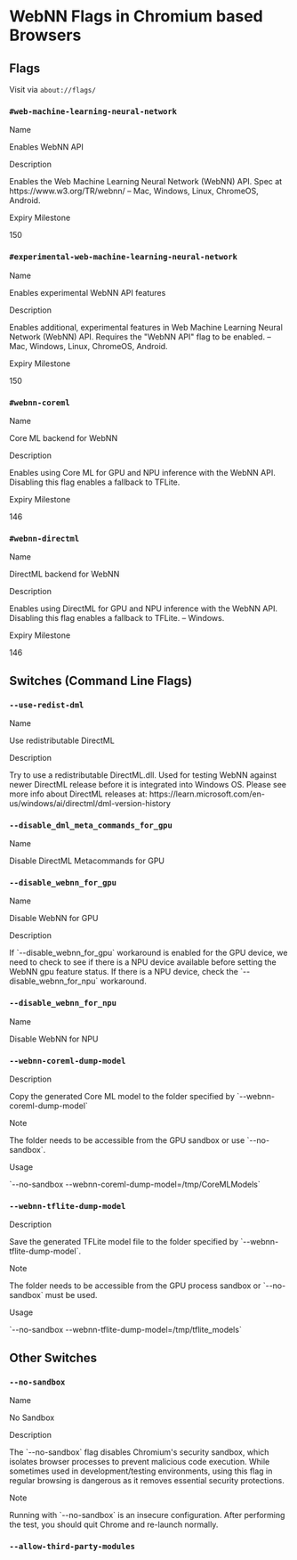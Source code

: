 # WebNN Flags in Chromium based Browsers

<div className="flags">

## Flags

Visit via `about://flags/`

### `#web-machine-learning-neural-network`
<div><span className="name">Name</span> <p>Enables WebNN API</p></div>
<div><span className="description">Description</span> <p>Enables the Web Machine Learning Neural Network (WebNN) API. Spec at https://www.w3.org/TR/webnn/ – Mac, Windows, Linux, ChromeOS, Android.</p></div>
<div><span className="expiry">Expiry Milestone</span> <p>150</p></div>

### `#experimental-web-machine-learning-neural-network`
<div><span className="name">Name</span> <p>Enables experimental WebNN API features</p></div>
<div><span className="description">Description</span> <p>Enables additional, experimental features in Web Machine Learning Neural Network (WebNN) API. Requires the "WebNN API" flag to be enabled. – Mac, Windows, Linux, ChromeOS, Android.</p></div>
<div><span className="expiry">Expiry Milestone</span> <p>150</p></div>

### `#webnn-coreml`
<div><span className="name">Name</span> <p>Core ML backend for WebNN</p></div>
<div><span className="description">Description</span> <p>Enables using Core ML for GPU and NPU inference with the WebNN API. Disabling this flag enables a fallback to TFLite.</p></div>
<div><span className="expiry">Expiry Milestone</span> <p>146</p></div>

### `#webnn-directml`
<div><span className="name">Name</span> <p>DirectML backend for WebNN</p></div>
<div><span className="description">Description</span> <p>Enables using DirectML for GPU and NPU inference with the WebNN API. Disabling this flag enables a fallback to TFLite. – Windows.</p></div>
<div><span className="expiry">Expiry Milestone</span> <p>146</p></div>

## Switches (Command Line Flags)

### `--use-redist-dml`
<div><span className="name">Name</span> <p>Use redistributable DirectML</p></div>
<div><span className="description">Description</span> <p>Try to use a redistributable DirectML.dll. Used for testing WebNN against newer DirectML release before it is integrated into Windows OS. Please see more info about DirectML releases at: https://learn.microsoft.com/en-us/windows/ai/directml/dml-version-history</p></div>

### `--disable_dml_meta_commands_for_gpu`
<div><span className="name">Name</span> <p>Disable DirectML Metacommands for GPU</p></div>

### `--disable_webnn_for_gpu`
<div><span className="name">Name</span> <p>Disable WebNN for GPU</p></div>
<div><span className="description">Description</span> <p>If `--disable_webnn_for_gpu` workaround is enabled for the GPU device, we need to check to see if there is a NPU device available before setting the WebNN gpu feature status. If there is a NPU device, check the `--disable_webnn_for_npu` workaround.</p></div>

### `--disable_webnn_for_npu`
<div><span className="name">Name</span> <p>Disable WebNN for NPU</p></div>

### `--webnn-coreml-dump-model`
<div><span className="description">Description</span> <p>Copy the generated Core ML model to the folder specified by `--webnn-coreml-dump-model`</p></div>
<div><span className="note">Note</span> <p>The folder needs to be accessible from the GPU sandbox or use `--no-sandbox`.</p></div>
<div><span className="usage">Usage</span> <p>`--no-sandbox --webnn-coreml-dump-model=/tmp/CoreMLModels`</p></div>

### `--webnn-tflite-dump-model`
<div><span className="description">Description</span> <p>Save the generated TFLite model file to the folder specified by `--webnn-tflite-dump-model`. </p></div>
<div><span className="note">Note</span> <p>The folder needs to be accessible from the GPU process sandbox or `--no-sandbox` must be used.</p></div>
<div><span className="usage">Usage</span> <p>`--no-sandbox --webnn-tflite-dump-model=/tmp/tflite_models`</p></div>

## Other Switches

### `--no-sandbox`
<div><span className="name">Name</span> <p>No Sandbox</p></div>
<div><span className="description">Description</span> <p>The `--no-sandbox` flag disables Chromium's security sandbox, which isolates browser processes to prevent malicious code execution. While sometimes used in development/testing environments, using this flag in regular browsing is dangerous as it removes essential security protections.</p></div>
<div><span className="note">Note</span> <p>Running with `--no-sandbox` is an insecure configuration. After performing the test, you should quit Chrome and re-launch normally.</p></div>

### `--allow-third-party-modules`

</div>

